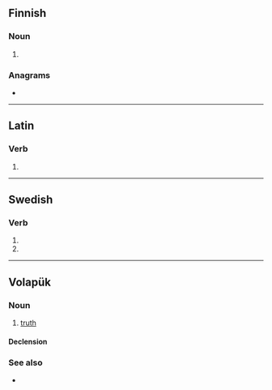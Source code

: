 {{also|vêlât|velät}}
==Finnish==

===Noun===
{{head|fi|noun form}}

# {{infl of|fi|velka||nom|p}}

===Anagrams===
* {{anagrams|fi|a=aeltv|alvet}}

----

==Latin==

===Verb===
{{la-verb-form|vēlat}}

# {{inflection of|la|vēlō||3|s|pres|actv|indc}}

----

==Swedish==

===Verb===
{{head|sv|verb form}}

# {{sv-verb-form-sup|vela}}
# {{sv-verb-form-sup|vilja}}

----

==Volapük==

===Noun===
{{vo-noun}}

# [[truth]]

====Declension====
{{vo-decl-noun}}

===See also===
* {{l|vo|verat}}